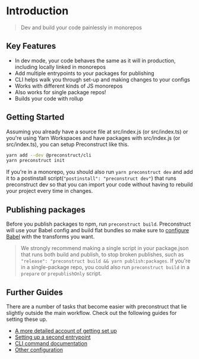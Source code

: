 # Introduction

> Dev and build your code painlessly in monorepos

## Key Features

- In dev mode, your code behaves the same as it will in production, including locally linked in monorepos
- Add multiple entrypoints to your packages for publishing
- CLI helps walk you through set-up and making changes to your configs
- Works with different kinds of JS monorepos
- Also works for single package repos!
- Builds your code with rollup

## Getting Started

Assuming you already have a source file at src/index.js (or src/index.ts) or you're using Yarn Workspaces and have packages with src/index.js (or src/index.ts), you can setup Preconstruct like this.

```bash
yarn add --dev @preconstruct/cli
yarn preconstruct init
```

If you're in a monorepo, you should also run `yarn preconstruct dev` and add it to a postinstall script(`"postinstall": "preconstruct dev"`) that runs preconstruct dev so that you can import your code without having to rebuild your project every time in changes.

## Publishing packages

Before you publish packages to npm, run `preconstruct build`. Preconstruct will use your Babel config and build flat bundles so make sure to [configure Babel](/guides/configuring-babel) with the transforms you want.

> We strongly recommend making a single script in your package.json that runs both build and publish, to stop broken publishes, such as `"release": "preconstruct build && yarn publish:packages`. If you're in a single-package repo, you could also run `preconstruct build` in a `prepare` or `prepublishOnly` script.

## Further Guides

There are a number of tasks that become easier with preconstruct that lie slightly outside the main workflow. Check out the following guides for setting these up.

- [A more detailed account of getting set up](/tutorials)
- [Setting up a second entrypoint](/guides/adding-a-second-entrypoint)
- [CLI command documentation](/commands)
- [Other configuration](/configuration)

